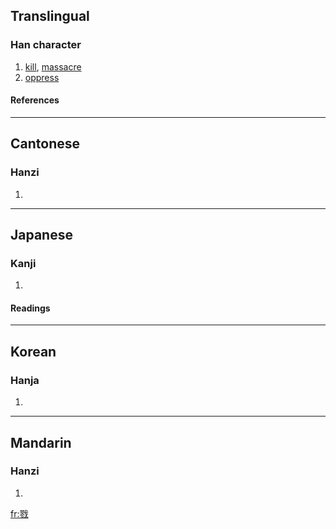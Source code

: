 ==Translingual==
===Han character===
{{Han char|rn=62|rad=戈|as=11|sn=15|four=1325<sub>0</sub>|canj=尸竹戈 (SHI), X尸竹戈 (XSHI)}}
# [[kill]], [[massacre]]
# [[oppress]]
====References====
{{Han ref|kx=0414.040|dkj=11655|dj=0757.060|hdz=21412.050|uh=622E|ud=25134|bh=BCAE|bd=48302}}
----
==Cantonese==
===Hanzi===
{{yue-hanzi|jyut=|y=luk6}}
# {{defn|Cantonese}}
----
==Japanese==
===Kanji===
{{ja-kanji|grade=|rs=戈11}}
# {{defn|Japanese}} 
====Readings====
{{ja-readings|on=[[りく]] (riku), [[りゅう]] (ryū)|kun=[[ころす]] (korosu)}}
----
==Korean==
===Hanja===
{{ko-hanja|hangeul=륙>육|eumhun=|rv=ryuk>yuk|mr=ryuk>yuk|y=lyuk>yuk}}
# {{defn|Korean}}
----
==Mandarin==
===Hanzi===
{{cmn-hanzi|pin=[[hū]] (hu1), [[huī]] (hui1), [[lù]] (lu4), [[xī]] (xi1)|wg=hu<sup>1</sup>, hui<sup>1</sup>, lu<sup>4</sup>, hsi<sup>1</sup>}}
# {{defn|Mandarin}}

[[fr:戮]]